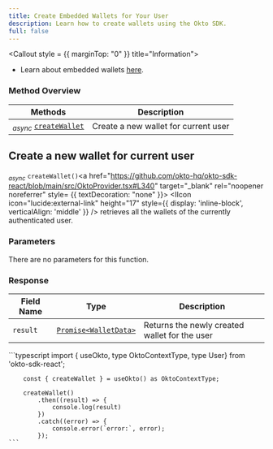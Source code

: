 ```yaml
---
title: Create Embedded Wallets for Your User
description: Learn how to create wallets using the Okto SDK.
full: false
---
```




<Callout style = {{ marginTop: "0" }} title="Information">
- Learn about embedded wallets [here](/docs/introduction-to-okto/overview-embedded-wallets).
</Callout>

### Method Overview

| Methods                                                                         | Description                          |                 
|---------------------------------------------------------------------------------|--------------------------------------|
| <sub><i>async</i></sub> [`createWallet`](#create-a-new-wallet-for-current-user) | Create a new wallet for current user |

<div className="method-box">

## Create a new wallet for current user

<sub><i>async</i></sub> `createWallet()`<a href="https://github.com/okto-hq/okto-sdk-react/blob/main/src/OktoProvider.tsx#L340" target="_blank" rel="noopener noreferrer" style= {{ textDecoration: "none" }}> <IIcon icon="lucide:external-link" height="17" style={{ display: 'inline-block', verticalAlign: 'middle' }} /></a> retrieves all the wallets of the currently authenticated user.

### Parameters

There are no parameters for this function.

### Response

<Callout title="Success Response">

| Field Name | Type                  | Description                                   | 
|------------|-----------------------|-----------------------------------------------|
| `result`   | [`Promise<WalletData>`](/api-docs#model/walletdata) | Returns the newly created wallet for the user | 

</Callout>


<Accordions>
<Accordion title="Example">
<Tabs items={['Typescript']}>
  <Tab value="Typescript">
    ```typescript
        import { useOkto, type OktoContextType, type User} from 'okto-sdk-react';
 
        const { createWallet } = useOkto() as OktoContextType;
 
        createWallet()
            .then((result) => {
                console.log(result)
            })
            .catch((error) => {
                console.error(`error:`, error);
            });
    ```
  </Tab>
</Tabs>
</Accordion>
</Accordions>

</div>